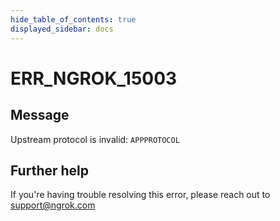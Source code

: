 ```yaml
---
hide_table_of_contents: true
displayed_sidebar: docs
---
```



# ERR_NGROK_15003

## Message

Upstream protocol is invalid: `APPPROTOCOL`

<ErrorDetails error="err_ngrok_15003" />

## Further help

If you're having trouble resolving this error, please reach out to [support@ngrok.com](mailto:support@ngrok.com?subject=Help%20with%20ERR_NGROK_15003)
